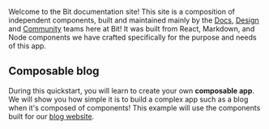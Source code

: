 Welcome to the Bit documentation site! This site is a composition of independent components, built and maintained mainly by the [Docs](https://bit.dev/teambit/docs),
[Design](https://bit.dev/teambit/design) and [Community](https://bit.dev/teambit/community) teams here at Bit! It was built from React, Markdown, and
Node components we have crafted specifically for the purpose and needs of this app.

## Composable blog

During this quickstart, you will learn to create your own **composable app**. We will show you how simple it is to build a complex app such as a blog when it's composed of components!
This example will use the components built for our [blog website](https://cloud.com/blog).
